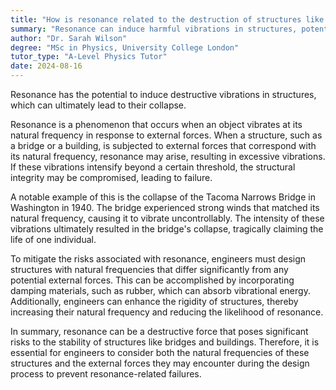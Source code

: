 ```yaml
---
title: "How is resonance related to the destruction of structures like bridges and buildings?"
summary: "Resonance can induce harmful vibrations in structures, potentially resulting in their collapse."
author: "Dr. Sarah Wilson"
degree: "MSc in Physics, University College London"
tutor_type: "A-Level Physics Tutor"
date: 2024-08-16
---
```


Resonance has the potential to induce destructive vibrations in structures, which can ultimately lead to their collapse.

Resonance is a phenomenon that occurs when an object vibrates at its natural frequency in response to external forces. When a structure, such as a bridge or a building, is subjected to external forces that correspond with its natural frequency, resonance may arise, resulting in excessive vibrations. If these vibrations intensify beyond a certain threshold, the structural integrity may be compromised, leading to failure.

A notable example of this is the collapse of the Tacoma Narrows Bridge in Washington in 1940. The bridge experienced strong winds that matched its natural frequency, causing it to vibrate uncontrollably. The intensity of these vibrations ultimately resulted in the bridge's collapse, tragically claiming the life of one individual.

To mitigate the risks associated with resonance, engineers must design structures with natural frequencies that differ significantly from any potential external forces. This can be accomplished by incorporating damping materials, such as rubber, which can absorb vibrational energy. Additionally, engineers can enhance the rigidity of structures, thereby increasing their natural frequency and reducing the likelihood of resonance.

In summary, resonance can be a destructive force that poses significant risks to the stability of structures like bridges and buildings. Therefore, it is essential for engineers to consider both the natural frequencies of these structures and the external forces they may encounter during the design process to prevent resonance-related failures.
    
